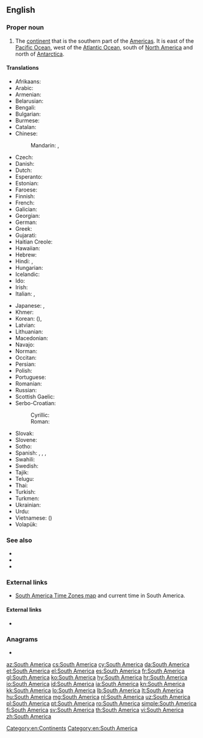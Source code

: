 ==English==

===Proper noun===
{{en-proper noun|head=[[south|South]] [[America]]}}

# The [[continent]] that is the southern part of the [[Americas]]. It is east of the [[Pacific Ocean]], west of the [[Atlantic Ocean]], south of [[North America]] and north of [[Antarctica]].

====Translations====
{{trans-top|continent that is the southern part of the Americas}}
* Afrikaans: {{t|af|Suid-Amerika}}
* Arabic: {{t|ar|أَمْرِيكَا اَلْجَنُوبِيَّة|f}}
* Armenian: {{t|hy|Հարավային Ամերիկա}}
* Belarusian: {{t|be|Паўднёвая Аме́рыка|f|sc=Cyrl}}
* Bengali: {{t+|bn|দক্ষিণ আমেরিকা|sc=Beng}}
* Bulgarian: {{t|bg|Ю́жна Аме́рика|f|sc=Cyrl}}
* Burmese: {{t|my|တောင်အမေရိက|sc=Mymr}}
* Catalan: {{t|ca|Amèrica del Sud|f}}
* Chinese:
*: Mandarin: {{t+|cmn|南美|tr=Nán Měi|sc=Hani}}, {{t+|cmn|南美洲|tr=Nán Měizhōu|sc=Hani}}
* Czech: {{t+|cs|Jižní Amerika|f}}
* Danish: {{t+|da|Sydamerika}}
* Dutch: {{t+|nl|Zuid-Amerika|n}}
* Esperanto: {{t|eo|Sudameriko}}
* Estonian: {{t|et|Lõuna-Ameerika}}
* Faroese: {{t|fo|Suðuramerika|n}}
* Finnish: {{t+|fi|Etelä-Amerikka}}
* French: {{t+|fr|Amérique du Sud|f}}
* Galician: {{t+|gl|América do Sur}}
* Georgian: {{t|ka|სამხრეთი ამერიკა}}
* German: {{t+|de|Südamerika|n}}
* Greek: {{t+|el|Νότια Αμερική|f}}
* Gujarati: {{t-needed|gu}}
* Haitian Creole: {{t|ht|Amerik disid}}
* Hawaiian: {{t|haw|ʻAmelika Hema}}
* Hebrew: {{t|he|אמריקה הדרומית|sc=Hebr}}
* Hindi: {{t+|hi|दक्षिण अमेरिका|sc=Deva}}, {{t|hi|दक्षिण अमरीका|sc=Deva}}
* Hungarian: {{t+|hu|Dél-Amerika}}
* Icelandic: {{t+|is|Suður-Ameríka|f}}
* Ido: {{t+|io|Sud-Amerika}}
* Irish: {{t|ga|Meiriceá Theas|m}}
* Italian: {{t|it|Sudamerica|f}}, {{t|it|America del sud|f}}
{{trans-mid}}
* Japanese: {{t+|ja|南アメリカ|tr=Minami Amerika}}, {{t+|ja|南米|tr=なんべい, Nanbei}}
* Khmer: {{t|km|អាមេរិកខាងត្បូង|tr=aameirik kʰaang tboong|sc=Khmr}}
* Korean: {{t+|ko|^남미|sc=Kore}} ({{t+|ko|南美|sc=Kore}}), {{t|ko|^남아메리카|sc=Kore}}
* Latvian: {{t|lv|Dienvidamerika|f}}
* Lithuanian: {{t+|lt|Pietų Amerika}}
* Macedonian: {{t|mk|Јужна Америка|f}}
* Navajo: {{t|nv|Shádiʼááhjí Kéyah dah siʼánígíí}}
* Norman: {{t|nrf|Améthique du Sud|f}} {{qualifier|Jersey}}
* Occitan: {{t+|oc|America del Sud|f}}
* Persian: {{t|fa|آمریکای جنوبی|tr=Âmrikâ-ye Janubi}}
* Polish: {{t+|pl|Ameryka Południowa}}
* Portuguese: {{t+|pt|América do Sul|f}}
* Romanian: {{t+|ro|America de Sud|f}}
* Russian: {{t+|ru|Ю́жная Аме́рика|f}}
* Scottish Gaelic: {{t|gd|Aimeireaga-a-Deas|f}}
* Serbo-Croatian:
*: Cyrillic: {{t|sh|Јужна Америка|f|sc=Cyrl}}
*: Roman: {{t+|sh|Južna Amerika|f}}
* Slovak: {{t|sk|Južná Amerika|f}}
* Slovene: {{t|sl|Južna Amerika|f}}
* Sotho: {{t|st|Amerika Borwa}}
* Spanish: {{t+|es|América del Sur|f}}, {{t+|es|Sudamérica|f}}, {{t+|es|Suramérica|f}}, {{t|es|América Meridional|f}}
* Swahili: {{t|sw|Amerika ya Kusini}}
* Swedish: {{t+|sv|Sydamerika|n}}
* Tajik: {{t+|tg|Амрикои Ҷанубӣ|sc=Cyrl}}
* Telugu: {{t+|te|దక్షిణ అమెరికా}}
* Thai: {{t|th|อเมริกาใต้|sc=Thai}}
* Turkish: {{t+|tr|Güney Amerika}}
* Turkmen: {{t|tk|Günorta Amerika}}
* Ukrainian: {{t|uk|Півде́нна Аме́рика|f|sc=Cyrl}}
* Urdu: {{t|ur|جنوبی امریکہ|tr=janūbī amrīkā}}
* Vietnamese: {{t+|vi|Nam Mỹ}} ({{t|vi|南美}})
* Volapük: {{t+|vo|Sulüda-Merop}}
{{trans-bottom}}

===See also===
* {{list:continents/en}}
* {{list:countries of South America/en}}
* {{list:territories of South America/en}}

===External links===
* [http://www.worldtimezone.com/time-south-america24.php South America Time Zones map] and current time in South America.

====External links====
* {{pedialite}}

===Anagrams===
* {{l|en|tauromachies}}

[[Category:en:Continents]]
[[Category:en:South America]]

[[az:South America]]
[[cs:South America]]
[[cy:South America]]
[[da:South America]]
[[et:South America]]
[[el:South America]]
[[es:South America]]
[[fr:South America]]
[[gl:South America]]
[[ko:South America]]
[[hy:South America]]
[[hr:South America]]
[[io:South America]]
[[id:South America]]
[[ia:South America]]
[[kn:South America]]
[[kk:South America]]
[[lo:South America]]
[[lb:South America]]
[[lt:South America]]
[[hu:South America]]
[[mg:South America]]
[[nl:South America]]
[[uz:South America]]
[[pl:South America]]
[[pt:South America]]
[[ro:South America]]
[[simple:South America]]
[[fi:South America]]
[[sv:South America]]
[[th:South America]]
[[vi:South America]]
[[zh:South America]]